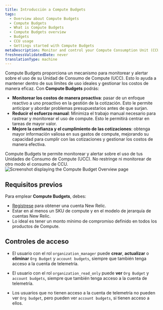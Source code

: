 ```yaml
---
title: Introducción a Compute Budgets
tags:
  - Overview about Compute Budgets
  - Compute Budgets
  - What is Compute Budgets
  - Compute Budgets overview
  - Budgets
  - CCU usage
  - Gettings started with Compute Budgets
metaDescription: Monitor and control your Compute Consumption Unit (CCU) usage with New Relic's Compute Budgets feature.
freshnessValidatedDate: never
translationType: machine
---
```


Compute Budgets proporciona un mecanismo para monitorear y alertar sobre el uso de su Unidad de Consumo de Compute (UCC). Esto lo ayuda a mantener dentro de sus límites de uso ideales y gestionar los costos de manera eficaz. Con **Compute Budgets** podrás:

* **Monitorear los costos de manera proactiva**: pasar de un enfoque reactivo a uno proactivo en la gestión de la cotización. Esto le permite anticipar y abordar problemas presupuestarios antes de que surjan.
* **Reducir el esfuerzo manual**: Minimiza el trabajo manual necesario para rastrear y monitorear el uso de compute. Esto le permitirá centrar en tareas de mayor valor.
* **Mejore la confianza y el cumplimiento de las cotizaciones**: obtenga mayor información valiosa en sus gastos de compute, mejorando su capacidad para cumplir con las cotizaciones y gestionar los costos de manera efectiva.

<Callout variant="important">
  Compute Budgets te permite monitorear y alertar sobre el uso de tus Unidades de Consumo de Compute (UCC). No restringe ni monitorear de otro modo el consumo de CCU.
</Callout>

<img title="Screenshot displaying the Compute Budget Overview page" alt="Screenshot displaying the Compute Budget Overview page" src="/images/compute-budget-overview.webp" />

## Requisitos previos

Para emplear **Compute Budgets**, debes:

* [Regístrese](https://newrelic.com/signup/) para obtener una cuenta New Relic.
* Estar en al menos un SKU de compute y en el modelo de jerarquía de cuentas New Relic.
* Lo ideal es tener un monto mínimo de compromiso definido en todos los productos de Compute.

## Controles de acceso

* El usuario con el rol `organization_manager` puede **crear**, **actualizar** o **eliminar** `Org Budget` y `account budgets`, siempre que también tenga acceso a la cuenta de telemetría.

* El usuario con el rol `organization_read_only` puede **ver** `Org Budget` y `account budgets`, siempre que también tenga acceso a la cuenta de telemetría.

* Los usuarios que no tienen acceso a la cuenta de telemetría no pueden ver `Org budget`, pero pueden ver `account budgets`, si tienen acceso a ellos.